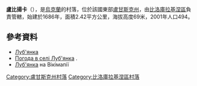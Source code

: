 {{coord|49|28|54|N|38|46|16|E|scale:100000|display=title}}

'''盧比揚卡'''（{{lang-uk|Луб'янка}}），是[[烏克蘭|烏克蘭]]的村落，位於該國東部[[盧甘斯克州|盧甘斯克州]]，由[[比洛庫拉基涅區|比洛庫拉基涅區]]負責管轄，始建於1686年，面積2.42平方公里，海拔高度69米，2001年人口494。

==參考資料==
*[http://w1.c1.rada.gov.ua/pls/z7502/A005?rdat1=07.12.2010&rf7571=17958 Луб'янка]
* [http://weather.in.ua/ua/lyganskaja/13889 Погода в селі Луб'янка] {{Wayback|url=http://weather.in.ua/ua/lyganskaja/13889 |date=20111220025019 }}.
* [http://wikimapia.org/29100136/uk/Луб’янка Луб'янка ] {{Wayback|url=http://wikimapia.org/29100136/uk/%D0%9B%D1%83%D0%B1%E2%80%99%D1%8F%D0%BD%D0%BA%D0%B0 |date=20160307105532 }} на Вікімапії

{{DEFAULTSORT:Луб'янка}}
[[Category:盧甘斯克州村落|Category:盧甘斯克州村落]]
[[Category:比洛庫拉基涅區村落|Category:比洛庫拉基涅區村落]]


{{Luhansk-geo-stub}}